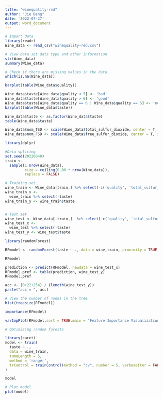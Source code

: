 ---
title: "winequality-red"
author: "Jie Deng"
date: '2022-07-27'
output: word_document
---

```{r}
# Import Data
library(readr)
Wine_data <- read_csv("winequality-red.csv")
```

```{r}
# View data set data type and other information
str(Wine_data)
summary(Wine_data)
```



```{r}
# Check if there are missing values in the data
which(is.na(Wine_data))
```



```{r}
barplot(table(Wine_data$quality))
```


```{r}
Wine_data$taste[Wine_data$quality < 5] <- 'bad'
Wine_data$taste[Wine_data$quality > 6] <- 'good'
Wine_data$taste[Wine_data$quality == 6 | Wine_data$quality == 5] <- 'normal'
barplot(table(Wine_data$taste))
```


```{r}
Wine_data$taste <- as.factor(Wine_data$taste)
table(Wine_data$taste)
```

```{r}
Wine_data$nom_TSD <- scale(Wine_data$total_sulfur_dioxide, center = T, scale = T)
Wine_data$nom_FSD <- scale(Wine_data$free_sulfur_dioxide, center = T, scale = T)
```



```{r}
library(dplyr)

#Data splicing
set.seed(20226040)
train <-
  sample(1:nrow(Wine_data),
         size = ceiling(0.80 * nrow(Wine_data)),
         replace = FALSE)

# Training set
wine_train <- Wine_data[train,] %>% select(-c('quality', 'total_sulfur_dioxide', 'free_sulfur_dioxide'))
wine_train_x <-
  wine_train %>% select(-taste)
wine_train_y <- wine_train$taste


# Test set
wine_test <- Wine_data[-train,]  %>% select(-c('quality', 'total_sulfur_dioxide', 'free_sulfur_dioxide'))
wine_test_x <-
  wine_test %>% select(-taste)
wine_test_y <- wine_test$taste
```

```{r}
library(randomForest)

RFmodel <- randomForest(taste ~ ., data = wine_train, proximity = TRUE, importance = TRUE) 
```


```{r}
RFmodel
```

```{r}
prediction <- predict(RFmodel, newdata = wine_test_x)
RFmodel.pref <- table(prediction, wine_test_y)
RFmodel.pref
```

```{r}
acc <- (0+22+254) / (length(wine_test_y))
paste("acc = ", acc)
```


```{r}
# View the number of nodes in the tree
hist(treesize(RFmodel))
```

```{r}
importance(RFmodel)
```
```{r}
varImpPlot(RFmodel,sort = TRUE,main = "Feature Importance Visualization")
```


```{r}
# Optimizing random forests

library(caret)
model <- train(
  taste ~ .,
  data = wine_train,
  tuneLength = 5,
  method = 'ranger',
  trControl = trainControl(method = "cv", number = 5, verboseIter = FALSE)
)

model

```

```{r}
# Plot model
plot(model)
```








